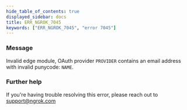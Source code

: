 ```yaml
---
hide_table_of_contents: true
displayed_sidebar: docs
title: ERR_NGROK_7045
keywords: ["ERR_NGROK_7045", "error 7045"]
---
```


### Message

Invalid edge module, OAuth provider `PROVIDER` contains an email address with invalid punycode: `NAME`.

### Further help

If you're having trouble resolving this error, please reach out to [support@ngrok.com](mailto:support@ngrok.com?subject=Help%20with%20ERR_NGROK_7045)
